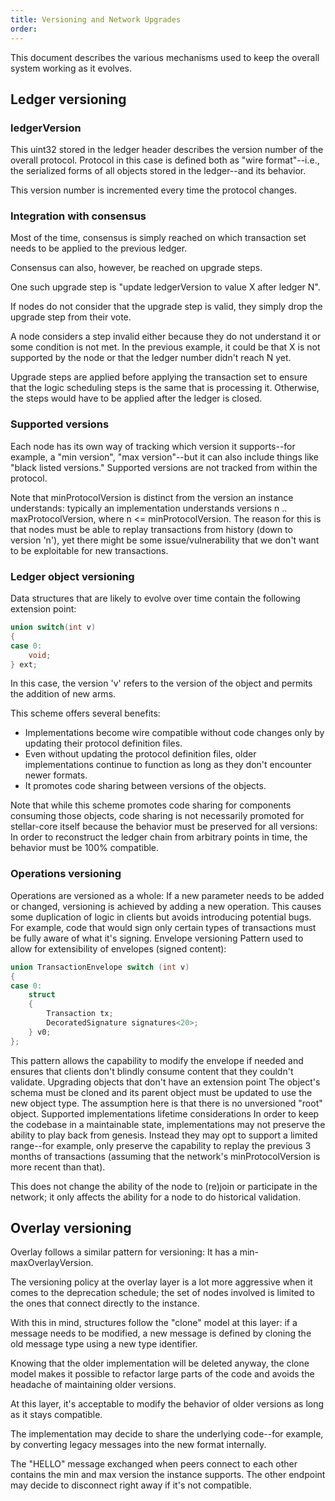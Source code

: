 ```yaml
---
title: Versioning and Network Upgrades
order:
---
```



This document describes the various mechanisms used to keep the overall system working as it evolves.

## Ledger versioning

### ledgerVersion

This uint32 stored in the ledger header describes the version number of the overall protocol.
Protocol in this case is defined both as "wire format"--i.e., the serialized forms of all objects stored in the ledger--and its behavior.

This version number is incremented every time the protocol changes.

### Integration with consensus

Most of the time, consensus is simply reached on which transaction set needs to be applied to the previous ledger.

Consensus can also, however, be reached on upgrade steps.

One such upgrade step is "update ledgerVersion to value X after ledger N".

If nodes do not consider that the upgrade step is valid, they simply drop the upgrade step from their vote.

A node considers a step invalid either because they do not understand it or some condition is not met. In the previous example, it could be that X is not supported by the node or that the ledger number didn't reach N yet.

Upgrade steps are applied before applying the transaction set to ensure that the logic scheduling steps is the same that is processing it. Otherwise, the steps would have to be applied after the ledger is closed.

### Supported versions

Each node has its own way of tracking which version it supports--for example, a "min version", "max version"--but it can also include things like "black listed versions." Supported versions are not tracked from within the protocol.

Note that minProtocolVersion is distinct from the version an instance understands:
typically an implementation understands versions n .. maxProtocolVersion, where n <= minProtocolVersion.
The reason for this is that nodes must be able to replay transactions from history (down to version 'n'), yet there might be some issue/vulnerability that we don't want to be exploitable for new transactions.

### Ledger object versioning

Data structures that are likely to evolve over time contain the following extension point:

<CodeExample>

```cpp
union switch(int v)
{
case 0:
    void;
} ext;
```

</CodeExample>

In this case, the version 'v' refers to the version of the object and permits the addition of new arms.

This scheme offers several benefits:
* Implementations become wire compatible without code changes only by updating their protocol definition files.
* Even without updating the protocol definition files, older implementations continue to function as long as they don't encounter newer formats.
* It promotes code sharing between versions of the objects.

Note that while this scheme promotes code sharing for components consuming those objects, code sharing is not necessarily promoted for stellar-core itself because the behavior must be preserved for all versions: In order to reconstruct the ledger chain from arbitrary points in time, the behavior must be 100% compatible.

### Operations versioning
Operations are versioned as a whole: If a new parameter needs to be added or changed, versioning is achieved by adding a new operation.
This causes some duplication of logic in clients but avoids introducing potential bugs. For example, code that would sign only certain types of transactions must be fully aware of what it's signing.
Envelope versioning
Pattern used to allow for extensibility of envelopes (signed content):

<CodeExample>

```cpp
union TransactionEnvelope switch (int v)
{
case 0:
    struct
    {
        Transaction tx;
        DecoratedSignature signatures<20>;
    } v0;
};
```

</CodeExample>

This pattern allows the capability to modify the envelope if needed and ensures that clients don't blindly consume content that they couldn't validate.
Upgrading objects that don't have an extension point
The object's schema must be cloned and its parent object must be updated to use the new object type. The assumption here is that there is no unversioned "root" object.
Supported implementations lifetime considerations
In order to keep the codebase in a maintainable state, implementations may not preserve the ability to play back from genesis. Instead they may opt to support a limited range--for example, only preserve the capability to replay the previous 3 months of transactions (assuming that the network's minProtocolVersion is more recent than that).

This does not change the ability of the node to (re)join or participate in the network; it only affects the ability for a node to do historical validation.

## Overlay versioning

Overlay follows a similar pattern for versioning: It has a min-maxOverlayVersion.

The versioning policy at the overlay layer is a lot more aggressive when it comes to the deprecation schedule; the set of nodes involved is limited to the ones that connect directly to the instance.

With this in mind, structures follow the "clone" model at this layer: if a message needs to be modified, a new message is defined by cloning the old message type using a new type identifier.

Knowing that the older implementation will be deleted anyway, the clone model makes it possible to refactor large parts of the code and avoids the headache of maintaining older versions.

At this layer, it's acceptable to modify the behavior of older versions as long as it stays compatible.

The implementation may decide to share the underlying code--for example, by converting legacy messages into the new format internally.

The "HELLO" message exchanged when peers connect to each other contains the min and max version the instance supports. The other endpoint may decide to disconnect right away if it's not compatible.
